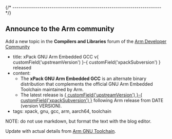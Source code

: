 

{/* ------------------------------------------------------------------------ */}

## Announce to the Arm community

Add a new topic in the **Compilers and Libraries** forum of the
[Arm Developer Community](https://community.arm.com/support-forums/f/compilers-and-libraries-forum)

- title: xPack GNU Arm Embedded GCC v{ customField('upstreamVersion') }-{ customField('xpackSubversion') } released
- content:
  - The **xPack GNU Arm Embedded GCC** is an alternate binary distribution that complements the official GNU Arm Embedded Toolchain maintained by Arm.
  - The latest release is [{ customField('upstreamVersion') }-{ customField('xpackSubversion') }](/blog/) following Arm release from DATE (version VERSION).
- tags: xpack, gnu, gcc, arm, aarch64, toolchain

NOTE: do not use markdown, but format the text with the blog editor.


Update with actual details from
[Arm GNU Toolchain](https://developer.arm.com/downloads/-/arm-gnu-toolchain-downloads/).
